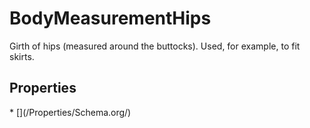   
# BodyMeasurementHips

Girth of hips (measured around the buttocks). Used, for example, to fit skirts.

## Properties

<Grid>
* [](/Properties/Schema.org/)
</Grid>

